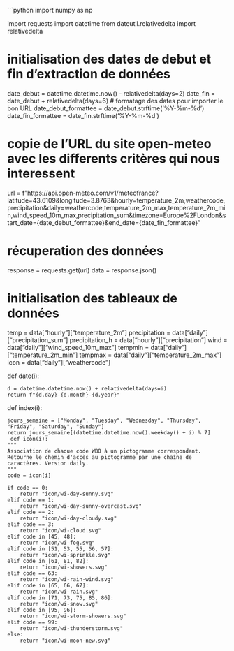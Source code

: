 ```python
import numpy as np

import requests
import datetime
from dateutil.relativedelta import relativedelta

# initialisation des dates de debut et fin d'extraction de données
date_debut = datetime.datetime.now() - relativedelta(days=2)
date_fin = date_debut + relativedelta(days=6)
# formatage des dates pour importer le bon URL
date_debut_formattee = date_debut.strftime('%Y-%m-%d') 
date_fin_formattee = date_fin.strftime('%Y-%m-%d')  

# copie de l'URL du site open-meteo avec les differents critères qui nous interessent
url = f"https://api.open-meteo.com/v1/meteofrance?latitude=43.6109&longitude=3.8763&hourly=temperature_2m,weathercode,precipitation&daily=weathercode,temperature_2m_max,temperature_2m_min,wind_speed_10m_max,precipitation_sum&timezone=Europe%2FLondon&start_date={date_debut_formattee}&end_date={date_fin_formattee}"

# récuperation des données
response = requests.get(url)
data = response.json()

# initialisation des tableaux de données
temp = data["hourly"]["temperature_2m"]
precipitation = data["daily"]["precipitation_sum"]
precipitation_h = data["hourly"]["precipitation"]
wind = data["daily"]["wind_speed_10m_max"]
tempmin = data["daily"]["temperature_2m_min"]
tempmax = data["daily"]["temperature_2m_max"]
icon = data["daily"]["weathercode"]

def date(i):
    
    d = datetime.datetime.now() + relativedelta(days=i)
    return f"{d.day}-{d.month}-{d.year}"

def index(i):
    
    jours_semaine = ["Monday", "Tuesday", "Wednesday", "Thursday", "Friday", "Saturday", "Sunday"]
    return jours_semaine[(datetime.datetime.now().weekday() + i) % 7]  
     def icon(i):
    """
    Association de chaque code WBO à un pictogramme correspondant. Retourne le chemin d'accès au pictogramme par une chaîne de caractères. Version daily.
    """
    code = icon[i]

    if code == 0:
        return "icon/wi-day-sunny.svg"
    elif code == 1:
        return "icon/wi-day-sunny-overcast.svg"
    elif code == 2:
        return "icon/wi-day-cloudy.svg"
    elif code == 3:
        return "icon/wi-cloud.svg"
    elif code in [45, 48]:
        return "icon/wi-fog.svg"
    elif code in [51, 53, 55, 56, 57]:
        return "icon/wi-sprinkle.svg"
    elif code in [61, 81, 82]:
        return "icon/wi-showers.svg"
    elif code == 63:
        return "icon/wi-rain-wind.svg"
    elif code in [65, 66, 67]:
        return "icon/wi-rain.svg"
    elif code in [71, 73, 75, 85, 86]:
        return "icon/wi-snow.svg"
    elif code in [95, 96]:
        return "icon/wi-storm-showers.svg"
    elif code == 99:
        return "icon/wi-thunderstorm.svg"
    else:
        return "icon/wi-moon-new.svg"